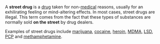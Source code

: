 A '''street drug''' is a [[drug]] taken for non-[[medical]] reasons, usually for an exhilirating feeling or mind-altering effects.  In most cases, street drugs are illegal.  This term comes from the fact that these types of substances are normally sold '''on the street''' by drug dealers.

Examples of street drugs include [[marijuana]], [[cocaine]], [[heroin]], [[MDMA]], [[LSD]], [[PCP]] and [[methamphetamine]].

{{drug-stub}}